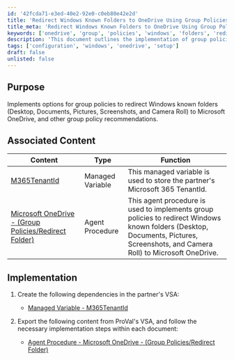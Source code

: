 ```yaml
---
id: '42fcda71-e3ed-40e2-92e0-c0eb80e42e2d'
title: 'Redirect Windows Known Folders to OneDrive Using Group Policies'
title_meta: 'Redirect Windows Known Folders to OneDrive Using Group Policies'
keywords: ['onedrive', 'group', 'policies', 'windows', 'folders', 'redirect', 'configuration']
description: 'This document outlines the implementation of group policies to redirect Windows known folders such as Desktop, Documents, Pictures, Screenshots, and Camera Roll to Microsoft OneDrive, along with other related group policy recommendations.'
tags: ['configuration', 'windows', 'onedrive', 'setup']
draft: false
unlisted: false
---
```

## Purpose

Implements options for group policies to redirect Windows known folders (Desktop, Documents, Pictures, Screenshots, and Camera Roll) to Microsoft OneDrive, and other group policy recommendations.

## Associated Content

| Content                                                                 | Type               | Function                                                                                                                |
|-------------------------------------------------------------------------|--------------------|-------------------------------------------------------------------------------------------------------------------------|
| [M365TenantId](https://proval.itglue.com/DOC-5078775-16749907)        | Managed Variable    | This managed variable is used to store the partner's Microsoft 365 TenantId.                                         |
| [Microsoft OneDrive - (Group Policies/Redirect Folder)](https://proval.itglue.com/DOC-5078775-16749544) | Agent Procedure     | This agent procedure is used to implements group policies to redirect Windows known folders (Desktop, Documents, Pictures, Screenshots, and Camera Roll) to Microsoft OneDrive. |

## Implementation

1. Create the following dependencies in the partner's VSA:  
   - [Managed Variable - M365TenantId](https://proval.itglue.com/DOC-5078775-16749907)

2. Export the following content from ProVal's VSA, and follow the necessary implementation steps within each document:  
   - [Agent Procedure - Microsoft OneDrive - (Group Policies/Redirect Folder)](https://proval.itglue.com/DOC-5078775-16749544)











